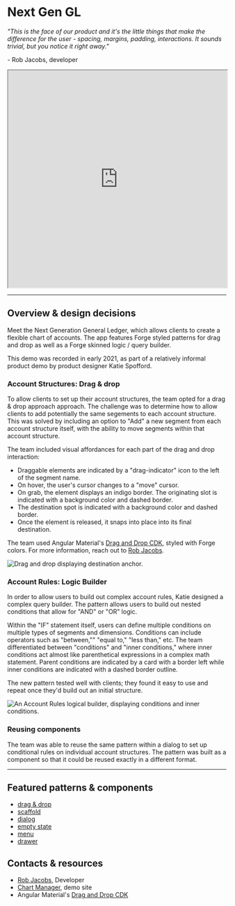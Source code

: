 # Next Gen GL

_"This is the face of our product and it's the little things that make the difference for the user - spacing, margins, padding, interactions. It sounds trivial, but you notice it right away."_

\- Rob Jacobs, developer

<iframe width="100%" height="500" src="https://web.microsoftstream.com/embed/video/a2f40289-db72-4ae4-902e-adae97e9f056?autoplay=false&showinfo=true" allowFullScreen style={{border: 'none'}}></iframe>

---

## Overview & design decisions 

Meet the Next Generation General Ledger, which allows clients to create a flexible chart of accounts. The app features Forge styled patterns for drag and drop as well as a
Forge skinned logic / query builder. 

This demo was recorded in early 2021, as part of a relatively informal product demo by product designer Katie Spofford.

### Account Structures: Drag & drop

To allow clients to set up their account structures, the team opted for a drag & drop approach approach. The challenge was to determine how to allow clients to add potentially
the same segements to each account structure. This was solved by including an option to "Add" a new segment from each account structure itself, with the ability to move segments
within that account structure. 

The team included visual affordances for each part of the drag and drop interaction:

- Draggable elements are indicated by a "drag-indicator" icon to the left of the segment name.
- On hover, the user's cursor changes to a "move" cursor.
- On grab, the element displays an indigo border. The originating slot is indicated with a background color and dashed border. 
- The destination spot is indicated with a background color and dashed border. 
- Once the element is released, it snaps into place into its final destination. 

The team used Angular Material's <a href="https://material.angular.io/cdk/drag-drop/overview" target="_blank" rel="noopener noreferrer">Drag and Drop CDK</a>, styled with
Forge colors. For more information, reach out to <a href="mailto:rob.jacobs@tylertech.com">Rob Jacobs</a>.

<ImageBlock maxWidth="700px">

![Drag and drop displaying destination anchor.](./images/gl-drag-drop.png)

</ImageBlock>


### Account Rules: Logic Builder 

In order to allow users to build out complex account rules, Katie designed a complex query builder. The pattern allows users to build out nested conditions that allow
for "AND" or "OR" logic. 

Within the "IF" statement itself, users can define multiple conditions on multiple types of segments and dimensions. Conditions can include operators such as
"between,"" "equal to," "less than," etc. The team differentiated between "conditions" and "inner conditions," where inner conditions act almost like parenthetical
expressions in a complex math statement. Parent conditions are indicated by a card with a border left while inner conditions are indicated with a dashed border outline.

The new pattern tested well with clients; they found it easy to use and repeat once they'd build out an initial structure. 

<ImageBlock maxWidth="700px">

![An Account Rules logical builder, displaying conditions and inner conditions.](./images/gl-logic-builder.png)

</ImageBlock>

### Reusing components 

The team was able to reuse the same pattern within a dialog to set up conditional rules on individual account structures. The pattern was built as a component so that
it could be reused exactly in a different format. 

---

<Columns columns="two" type="equal">

<div>

## Featured patterns & components

- [drag & drop](/patterns/other/drag-and-drop/overview)
- [scaffold](/components/layouts/scaffold)
- [dialog](/components/notifications-and-messages/dialog)
- [empty state](/components/page-state)
- [menu](/components/menu)
- [drawer](/components/drawer)

</div>

<div>

## Contacts & resources

- <a href="mailto:rob.jacobs@tylertech.com">Rob Jacobs</a>, Developer
- [Chart Manager](https://webappsnxtdev.tylertech.com/nxt_dev/dev/erpportal/dev/Apps/GeneralLedger/ChartManager/), demo site 
- Angular Material's <a href="https://material.angular.io/cdk/drag-drop/overview" target="_blank" rel="noopener noreferrer">Drag and Drop CDK</a>
 
</div>

</Columns>
